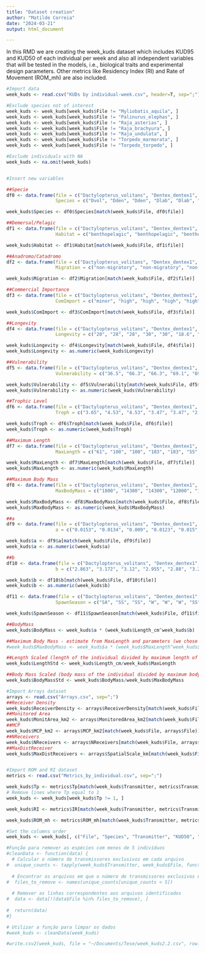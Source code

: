 ```yaml
---
title: "Dataset creation"
author: "Matilde Correia"
date: "2024-03-21"
output: html_document

---
```


In this RMD we are creating the week_kuds dataset which includes KUD95 and KUD50 of each individual per week and also all independent variables that will be tested in the models, i.e., biological traits and experimental design parameters. Other metrics like Residency Index (RI) and Rate of Movement (ROM_mh) are also included.

```r
#Import data
week_kuds <- read.csv("KUDs by individual-week.csv", header=T, sep=";")

#Exclude species not of interest
week_kuds <- week_kuds[week_kuds$File != "Myliobatis_aquila", ]
week_kuds <- week_kuds[week_kuds$File != "Palinurus_elephas", ]
week_kuds <- week_kuds[week_kuds$File != "Raja_asterias", ]
week_kuds <- week_kuds[week_kuds$File != "Raja_brachyura", ]
week_kuds <- week_kuds[week_kuds$File != "Raja_undulata", ]
week_kuds <- week_kuds[week_kuds$File != "Torpedo_marmorata", ]
week_kuds <- week_kuds[week_kuds$File != "Torpedo_torpedo", ]

#Exclude individuals with NA
week_kuds <- na.omit(week_kuds)


#Insert new variables

##Specie
df0 <- data.frame(file = c("Dactylopterus_volitans", "Dentex_dentex1", "Dentex_dentex2", "Dicentrarchus_labrax1", "Dicentrarchus_labrax2", "Diplodus_cervinus", "Diplodus_sargus1", "Diplodus_sargus2", "Diplodus_sargus3", "Diplodus_sargus4", "Diplodus_sargus5", "Diplodus_sargus6", "Diplodus_vulgaris1", "Diplodus_vulgaris2", "Epinephelus_marginatus1", "Epinephelus_marginatus2", "Epinephelus_marginatus3", "Epinephelus_marginatus4", "Gadus_morhua1", "Gadus_morhua2", "Gadus_morhua3", "Labrus_bergylta", "Lichia_amia", "Lithognathus_mormyrus", "Pagellus_erythrinus", "Pagrus_pagrus1", "Pagrus_pagrus2", "Pomatomus_saltatrix", "Pseudocaranx_dentex", "Sciaena_umbra1", "Sciaena_umbra2", "Scorpaena_porcus", "Scorpaena_scrofa1", "Scorpaena_scrofa2", "Seriola_dumerili", "Seriola_rivoliana", "Serranus_atricauda", "Serranus_cabrilla", "Serranus_scriba", "Solea_senegalensis", "Sparisoma_cretense", "Sparus_aurata1", "Sparus_aurata2", "Sphyraena_viridensis1", "Sphyraena_viridensis2", "Spondyliosoma_cantharus", "Umbrina_cirrosa", "Xyrichtys_novacula"),
                  Species = c("Dvol", "Dden", "Dden", "Dlab", "Dlab", "Dcer", "Dsar", "Dsar", "Dsar", "Dsar", "Dsar", "Dsar", "Dvul", "Dvul", "Emar", "Emar", "Emar", "Emar", "Gmor", "Gmor", "Gmor", "Lber", "Lami", "Lmor", "Pery", "Ppag", "Ppag", "Psal", "Pden", "Sumb", "Sumb", "Spor", "Scro", "Scro", "Sdum", "Sriv", "Satr", "Scab", "Sscr", "Ssen", "Scre", "Saur", "Saur", "Svir", "Svir", "Scan", "Ucir", "Xnov"))

week_kuds$Species <- df0$Species[match(week_kuds$File, df0$file)]

##Demersal/Pelagic
df1 <- data.frame(file = c("Dactylopterus_volitans", "Dentex_dentex1", "Dentex_dentex2", "Dicentrarchus_labrax1", "Dicentrarchus_labrax2", "Diplodus_cervinus", "Diplodus_sargus1", "Diplodus_sargus2", "Diplodus_sargus3", "Diplodus_sargus4", "Diplodus_sargus5", "Diplodus_sargus6", "Diplodus_vulgaris1", "Diplodus_vulgaris2", "Epinephelus_marginatus1", "Epinephelus_marginatus2", "Epinephelus_marginatus3", "Epinephelus_marginatus4", "Gadus_morhua1", "Gadus_morhua2", "Gadus_morhua3", "Labrus_bergylta", "Lichia_amia", "Lithognathus_mormyrus", "Pagellus_erythrinus", "Pagrus_pagrus1", "Pagrus_pagrus2", "Pomatomus_saltatrix", "Pseudocaranx_dentex", "Sciaena_umbra1", "Sciaena_umbra2", "Scorpaena_porcus", "Scorpaena_scrofa1", "Scorpaena_scrofa2", "Seriola_dumerili", "Seriola_rivoliana", "Serranus_atricauda", "Serranus_cabrilla", "Serranus_scriba", "Solea_senegalensis", "Sparisoma_cretense", "Sparus_aurata1", "Sparus_aurata2", "Sphyraena_viridensis1", "Sphyraena_viridensis2", "Spondyliosoma_cantharus", "Umbrina_cirrosa", "Xyrichtys_novacula"),
                  Habitat = c("benthopelagic", "benthopelagic", "benthopelagic", "benthopelagic", "benthopelagic", "demersal", "demersal", "demersal", "demersal", "demersal", "demersal", "demersal", "demersal", "demersal", "demersal", "demersal", "demersal", "demersal", "benthopelagic", "benthopelagic", "benthopelagic", "demersal", "pelagic-neritic", "demersal", "benthopelagic", "benthopelagic", "benthopelagic", "pelagic-neritic", "benthopelagic", "benthopelagic", "benthopelagic", "demersal", "demersal", "demersal", "pelagic-neritic", "pelagic-neritic", "demersal", "demersal", "demersal", "demersal", "demersal", "demersal", "demersal", "pelagic-neritic", "pelagic-neritic", "benthopelagic", "demersal", "demersal"))

week_kuds$Habitat <- df1$Habitat[match(week_kuds$File, df1$file)]

##Anadromo/Catadromo
df2 <- data.frame(file = c("Dactylopterus_volitans", "Dentex_dentex1", "Dentex_dentex2", "Dicentrarchus_labrax1", "Dicentrarchus_labrax2", "Diplodus_cervinus", "Diplodus_sargus1", "Diplodus_sargus2", "Diplodus_sargus3", "Diplodus_sargus4", "Diplodus_sargus5", "Diplodus_sargus6", "Diplodus_vulgaris1", "Diplodus_vulgaris2", "Epinephelus_marginatus1", "Epinephelus_marginatus2", "Epinephelus_marginatus3", "Epinephelus_marginatus4", "Gadus_morhua1", "Gadus_morhua2", "Gadus_morhua3", "Labrus_bergylta", "Lichia_amia", "Lithognathus_mormyrus", "Pagellus_erythrinus", "Pagrus_pagrus1", "Pagrus_pagrus2", "Pomatomus_saltatrix", "Pseudocaranx_dentex", "Sciaena_umbra1", "Sciaena_umbra2", "Scorpaena_porcus", "Scorpaena_scrofa1", "Scorpaena_scrofa2", "Seriola_dumerili", "Seriola_rivoliana", "Serranus_atricauda", "Serranus_cabrilla", "Serranus_scriba", "Solea_senegalensis", "Sparisoma_cretense", "Sparus_aurata1", "Sparus_aurata2", "Sphyraena_viridensis1", "Sphyraena_viridensis2", "Spondyliosoma_cantharus", "Umbrina_cirrosa", "Xyrichtys_novacula"),
                  Migration = c("non-migratory", "non-migratory", "non-migratory", "oceanodromous", "oceanodromous", "non-migratory", "non-migratory", "non-migratory", "non-migratory", "non-migratory", "non-migratory", "non-migratory", "non-migratory", "non-migratory", "non-migratory", "non-migratory", "non-migratory", "non-migratory", "oceanodromous", "oceanodromous", "oceanodromous", "non-migratory", "oceanodromous", "non-migratory", "non-migratory", "non-migratory", "non-migratory", "oceanodromous", "oceanodromous", "oceanodromous", "oceanodromous", "non-migratory", "non-migratory", "non-migratory", "oceanodromous", "oceanodromous", "non-migratory", "non-migratory", "non-migratory", "non-migratory", "non-migratory", "non-migratory", "non-migratory", "oceanodromous", "oceanodromous", "non-migratory", "non-migratory", "non-migratory"))

week_kuds$Migration <- df2$Migration[match(week_kuds$File, df2$file)]

##Commercial Importance
df3 <- data.frame(file = c("Dactylopterus_volitans", "Dentex_dentex1", "Dentex_dentex2", "Dicentrarchus_labrax1", "Dicentrarchus_labrax2", "Diplodus_cervinus", "Diplodus_sargus1", "Diplodus_sargus2", "Diplodus_sargus3", "Diplodus_sargus4", "Diplodus_sargus5", "Diplodus_sargus6", "Diplodus_vulgaris1", "Diplodus_vulgaris2", "Epinephelus_marginatus1", "Epinephelus_marginatus2", "Epinephelus_marginatus3", "Epinephelus_marginatus4", "Gadus_morhua1", "Gadus_morhua2", "Gadus_morhua3", "Labrus_bergylta", "Lichia_amia", "Lithognathus_mormyrus", "Pagellus_erythrinus", "Pagrus_pagrus1", "Pagrus_pagrus2", "Pomatomus_saltatrix", "Pseudocaranx_dentex", "Sciaena_umbra1", "Sciaena_umbra2", "Scorpaena_porcus", "Scorpaena_scrofa1", "Scorpaena_scrofa2", "Seriola_dumerili", "Seriola_rivoliana", "Serranus_atricauda", "Serranus_cabrilla", "Serranus_scriba", "Solea_senegalensis", "Sparisoma_cretense", "Sparus_aurata1", "Sparus_aurata2", "Sphyraena_viridensis1", "Sphyraena_viridensis2", "Spondyliosoma_cantharus", "Umbrina_cirrosa", "Xyrichtys_novacula"),
                  ComImport = c("minor", "high", "high", "high", "high", "medium", "high", "high", "high", "high", "high", "high", "medium", "medium", "high", "high", "high", "high", "high", "high", "high", "medium", "medium", "minor", "medium", "high", "high", "high", "medium", "medium", "medium", "minor", "medium", "medium", "medium", "medium", "medium", "minor", "minor", "high", "high", "high", "high", "medium", "medium", "medium", "minor", "minor"))

week_kuds$ComImport <- df3$ComImport[match(week_kuds$File, df3$file)]

##Longevity
df4 <- data.frame(file = c("Dactylopterus_volitans", "Dentex_dentex1", "Dentex_dentex2", "Dicentrarchus_labrax1", "Dicentrarchus_labrax2", "Diplodus_cervinus", "Diplodus_sargus1", "Diplodus_sargus2", "Diplodus_sargus3", "Diplodus_sargus4", "Diplodus_sargus5", "Diplodus_sargus6", "Diplodus_vulgaris1", "Diplodus_vulgaris2", "Epinephelus_marginatus1", "Epinephelus_marginatus2", "Epinephelus_marginatus3", "Epinephelus_marginatus4", "Gadus_morhua1", "Gadus_morhua2", "Gadus_morhua3", "Labrus_bergylta", "Lichia_amia", "Lithognathus_mormyrus", "Pagellus_erythrinus", "Pagrus_pagrus1", "Pagrus_pagrus2", "Pomatomus_saltatrix", "Pseudocaranx_dentex", "Sciaena_umbra1", "Sciaena_umbra2", "Scorpaena_porcus", "Scorpaena_scrofa1", "Scorpaena_scrofa2", "Seriola_dumerili", "Seriola_rivoliana", "Serranus_atricauda", "Serranus_cabrilla", "Serranus_scriba", "Solea_senegalensis", "Sparisoma_cretense", "Sparus_aurata1", "Sparus_aurata2", "Sphyraena_viridensis1", "Sphyraena_viridensis2", "Spondyliosoma_cantharus", "Umbrina_cirrosa", "Xyrichtys_novacula"),
                  Longevity = c("20", "28", "28", "30", "30", "18.6", "10", "10", "10", "10", "10", "10", "12", "12", "60", "60", "60", "60", "25", "25", "25", "29", "16.2", "12", "15", "18", "18", "9", "49", "21", "21", "18", "25", "25", "15", "13.5", "16", "8", "16", "26.4", "8", "11", "11", "14", "14", "22.7", "26.5", "8"))

week_kuds$Longevity <- df4$Longevity[match(week_kuds$File, df4$file)]
week_kuds$Longevity <- as.numeric(week_kuds$Longevity)

##Vulnerability
df5 <- data.frame(file = c("Dactylopterus_volitans", "Dentex_dentex1", "Dentex_dentex2", "Dicentrarchus_labrax1", "Dicentrarchus_labrax2", "Diplodus_cervinus", "Diplodus_sargus1", "Diplodus_sargus2", "Diplodus_sargus3", "Diplodus_sargus4", "Diplodus_sargus5", "Diplodus_sargus6", "Diplodus_vulgaris1", "Diplodus_vulgaris2", "Epinephelus_marginatus1", "Epinephelus_marginatus2", "Epinephelus_marginatus3", "Epinephelus_marginatus4", "Gadus_morhua1", "Gadus_morhua2", "Gadus_morhua3", "Labrus_bergylta", "Lichia_amia", "Lithognathus_mormyrus", "Pagellus_erythrinus", "Pagrus_pagrus1", "Pagrus_pagrus2", "Pomatomus_saltatrix", "Pseudocaranx_dentex", "Sciaena_umbra1", "Sciaena_umbra2", "Scorpaena_porcus", "Scorpaena_scrofa1", "Scorpaena_scrofa2", "Seriola_dumerili", "Seriola_rivoliana", "Serranus_atricauda", "Serranus_cabrilla", "Serranus_scriba", "Solea_senegalensis", "Sparisoma_cretense", "Sparus_aurata1", "Sparus_aurata2", "Sphyraena_viridensis1", "Sphyraena_viridensis2", "Spondyliosoma_cantharus", "Umbrina_cirrosa", "Xyrichtys_novacula"),
                  Vulnerability = c("36.5", "66.3", "66.3", "69.1", "69.1", "54.6", "63.4", "63.4", "63.4", "63.4", "63.4", "63.4", "47.8", "47.8", "71.5", "71.5", "71.5", "71.5", "65.4", "65.4", "65.4", "66.6", "90", "40.4", "39.8", "66.4", "66.4", "57.6", "74.3", "63.6", "63.6", "50.5", "67.5", "67.5", "54", "75.8", "60.7", "36", "38.1", "49.2", "35.9", "40.2", "40.2", "68.9", "68.9", "37.2", "40.4", "36.3"))

week_kuds$Vulnerability <- df5$Vulnerability[match(week_kuds$File, df5$file)]
week_kuds$Vulnerability <- as.numeric(week_kuds$Vulnerability)

##Trophic Level
df6 <- data.frame(file = c("Dactylopterus_volitans", "Dentex_dentex1", "Dentex_dentex2", "Dicentrarchus_labrax1", "Dicentrarchus_labrax2", "Diplodus_cervinus", "Diplodus_sargus1", "Diplodus_sargus2", "Diplodus_sargus3", "Diplodus_sargus4", "Diplodus_sargus5", "Diplodus_sargus6", "Diplodus_vulgaris1", "Diplodus_vulgaris2", "Epinephelus_marginatus1", "Epinephelus_marginatus2", "Epinephelus_marginatus3", "Epinephelus_marginatus4", "Gadus_morhua1", "Gadus_morhua2", "Gadus_morhua3", "Labrus_bergylta", "Lichia_amia", "Lithognathus_mormyrus", "Pagellus_erythrinus", "Pagrus_pagrus1", "Pagrus_pagrus2", "Pomatomus_saltatrix", "Pseudocaranx_dentex", "Sciaena_umbra1", "Sciaena_umbra2", "Scorpaena_porcus", "Scorpaena_scrofa1", "Scorpaena_scrofa2", "Seriola_dumerili", "Seriola_rivoliana", "Serranus_atricauda", "Serranus_cabrilla", "Serranus_scriba", "Solea_senegalensis", "Sparisoma_cretense", "Sparus_aurata1", "Sparus_aurata2", "Sphyraena_viridensis1", "Sphyraena_viridensis2", "Spondyliosoma_cantharus", "Umbrina_cirrosa", "Xyrichtys_novacula"),
                  Troph = c("3.65", "4.53", "4.53", "3.47", "3.47", "2.99", "3.38", "3.38", "3.38", "3.38", "3.38", "3.38", "3.52", "3.52", "4.1", "4.1", "4.1", "4.1", "4.09", "4.09", "4.09", "3.97", "4.5", "3.42", "3.48", "3.86", "3.86", "4.53", "3.92", "3.75", "3.75", "3.92", "4.25", "4.25", "4.66", "4.45", "4.27", "3.35", "3.82", "3.25", "2.86", "3.7", "3.7", "4.31", "4.31", "3.34", "3.41", "3.51"))

week_kuds$Troph <- df6$Troph[match(week_kuds$File, df6$file)]
week_kuds$Troph <- as.numeric(week_kuds$Troph)

##Maximum Length
df7 <- data.frame(file = c("Dactylopterus_volitans", "Dentex_dentex1", "Dentex_dentex2", "Dicentrarchus_labrax1", "Dicentrarchus_labrax2", "Diplodus_cervinus", "Diplodus_sargus1", "Diplodus_sargus2", "Diplodus_sargus3", "Diplodus_sargus4", "Diplodus_sargus5", "Diplodus_sargus6", "Diplodus_vulgaris1", "Diplodus_vulgaris2", "Epinephelus_marginatus1", "Epinephelus_marginatus2", "Epinephelus_marginatus3", "Epinephelus_marginatus4", "Gadus_morhua1", "Gadus_morhua2", "Gadus_morhua3", "Labrus_bergylta", "Lichia_amia", "Lithognathus_mormyrus", "Pagellus_erythrinus", "Pagrus_pagrus1", "Pagrus_pagrus2", "Pomatomus_saltatrix", "Pseudocaranx_dentex", "Sciaena_umbra1", "Sciaena_umbra2", "Scorpaena_porcus", "Scorpaena_scrofa1", "Scorpaena_scrofa2", "Seriola_dumerili", "Seriola_rivoliana", "Serranus_atricauda", "Serranus_cabrilla", "Serranus_scriba", "Solea_senegalensis", "Sparisoma_cretense", "Sparus_aurata1", "Sparus_aurata2", "Sphyraena_viridensis1", "Sphyraena_viridensis2", "Spondyliosoma_cantharus", "Umbrina_cirrosa", "Xyrichtys_novacula"),
                  MaxLength = c("61", "100", "100", "103", "103", "55", "45", "45", "45", "45", "45", "45", "45", "45", "150", "150", "150", "150", "200", "200", "200", "65.9", "200", "55", "73.2", "91", "91", "130", "122", "70", "70", "40.5", "50", "50", "190", "177.6", "43.2", "48.8", "43.9", "73.2", "50", "70", "70", "142.1", "142.1", "73.2", "73", "38"))

week_kuds$MaxLength <- df7$MaxLength[match(week_kuds$File, df7$file)]
week_kuds$MaxLength <- as.numeric(week_kuds$MaxLength)

##Maximum Body Mass
df8 <- data.frame(file = c("Dactylopterus_volitans", "Dentex_dentex1", "Dentex_dentex2", "Dicentrarchus_labrax1", "Dicentrarchus_labrax2", "Diplodus_cervinus", "Diplodus_sargus1", "Diplodus_sargus2", "Diplodus_sargus3", "Diplodus_sargus4", "Diplodus_sargus5", "Diplodus_sargus6", "Diplodus_vulgaris1", "Diplodus_vulgaris2", "Epinephelus_marginatus1", "Epinephelus_marginatus2", "Epinephelus_marginatus3", "Epinephelus_marginatus4", "Gadus_morhua1", "Gadus_morhua2", "Gadus_morhua3", "Labrus_bergylta", "Lichia_amia", "Lithognathus_mormyrus", "Pagellus_erythrinus", "Pagrus_pagrus1", "Pagrus_pagrus2", "Pomatomus_saltatrix", "Pseudocaranx_dentex", "Sciaena_umbra1", "Sciaena_umbra2", "Scorpaena_porcus", "Scorpaena_scrofa1", "Scorpaena_scrofa2", "Seriola_dumerili", "Seriola_rivoliana", "Serranus_atricauda", "Serranus_cabrilla", "Serranus_scriba", "Solea_senegalensis", "Sparisoma_cretense", "Sparus_aurata1", "Sparus_aurata2", "Sphyraena_viridensis1", "Sphyraena_viridensis2", "Spondyliosoma_cantharus", "Umbrina_cirrosa", "Xyrichtys_novacula"),
                  MaxBodyMass = c("1800", "14300", "14300", "12000", "12000", "2700", "1900", "1900", "1900", "1900", "1900", "1900", "1300", "1300", "60000", "60000", "60000", "60000", "96000", "96000", "96000", "4400", "50000", "2200", "3200", "7700", "7700", "14400", "18100", "4000", "4000", "870", "3000", "3000", "86000", "59900", "900", "1000", "600", "3000", "2200", "17200", "17200", "8200", "8200", "1200", "11100", "585"))

week_kuds$MaxBodyMass <- df8$MaxBodyMass[match(week_kuds$File, df8$file)]
week_kuds$MaxBodyMass <- as.numeric(week_kuds$MaxBodyMass)

##a
df9 <- data.frame(file = c("Dactylopterus_volitans", "Dentex_dentex1", "Dentex_dentex2", "Dicentrarchus_labrax1", "Dicentrarchus_labrax2", "Diplodus_cervinus", "Diplodus_sargus1", "Diplodus_sargus2", "Diplodus_sargus3", "Diplodus_sargus4", "Diplodus_sargus5", "Diplodus_sargus6", "Diplodus_vulgaris1", "Diplodus_vulgaris2", "Epinephelus_marginatus1", "Epinephelus_marginatus2", "Epinephelus_marginatus3", "Epinephelus_marginatus4", "Gadus_morhua1", "Gadus_morhua2", "Gadus_morhua3", "Labrus_bergylta", "Lichia_amia", "Lithognathus_mormyrus", "Pagellus_erythrinus", "Pagrus_pagrus1", "Pagrus_pagrus2", "Pomatomus_saltatrix", "Pseudocaranx_dentex", "Sciaena_umbra1", "Sciaena_umbra2", "Scorpaena_porcus", "Scorpaena_scrofa1", "Scorpaena_scrofa2", "Seriola_dumerili", "Seriola_rivoliana", "Serranus_atricauda", "Serranus_cabrilla", "Serranus_scriba", "Solea_senegalensis", "Sparisoma_cretense", "Sparus_aurata1", "Sparus_aurata2", "Sphyraena_viridensis1", "Sphyraena_viridensis2", "Spondyliosoma_cantharus", "Umbrina_cirrosa", "Xyrichtys_novacula"),
                  a = c("0.0153", "0.0134", "0.009", "0.0123", "0.015", "0.007", "0.0101", "0.0101", "0.0101", "0.0101", "0.0101", "0.017", "0.016", "0.016", "0.0091", "0.0091", "0.01047", "0.0091", "0.00743", "0.00743", "0.00743", "0.0119", "0.024675", "0.024", "0.016", "0.01802", "0.02", "0.0076", "0.01933", "0.0136", "0.018", "0.01318", "0.0131", "0.02600", "0.02325", "0.0359", "0.0076", "0.0092", "0.0137", "0.00672", "0.0148", "0.0109", "0.021", "0.00391", "0.0047", "0.01", "0.0117", "0.0955"))

week_kuds$a <- df9$a[match(week_kuds$File, df9$file)]
week_kuds$a <- as.numeric(week_kuds$a)

##b
df10 <- data.frame(file = c("Dactylopterus_volitans", "Dentex_dentex1", "Dentex_dentex2", "Dicentrarchus_labrax1", "Dicentrarchus_labrax2", "Diplodus_cervinus", "Diplodus_sargus1", "Diplodus_sargus2", "Diplodus_sargus3", "Diplodus_sargus4", "Diplodus_sargus5", "Diplodus_sargus6", "Diplodus_vulgaris1", "Diplodus_vulgaris2", "Epinephelus_marginatus1", "Epinephelus_marginatus2", "Epinephelus_marginatus3", "Epinephelus_marginatus4", "Gadus_morhua1", "Gadus_morhua2", "Gadus_morhua3", "Labrus_bergylta", "Lichia_amia", "Lithognathus_mormyrus", "Pagellus_erythrinus", "Pagrus_pagrus1", "Pagrus_pagrus2", "Pomatomus_saltatrix", "Pseudocaranx_dentex", "Sciaena_umbra1", "Sciaena_umbra2", "Scorpaena_porcus", "Scorpaena_scrofa1", "Scorpaena_scrofa2", "Seriola_dumerili", "Seriola_rivoliana", "Serranus_atricauda", "Serranus_cabrilla", "Serranus_scriba", "Solea_senegalensis", "Sparisoma_cretense", "Sparus_aurata1", "Sparus_aurata2", "Sphyraena_viridensis1", "Sphyraena_viridensis2", "Spondyliosoma_cantharus", "Umbrina_cirrosa", "Xyrichtys_novacula"),
                  b = c("2.863", "3.172", "3.12", "2.955", "2.88", "3.28", "3.168", "3.168", "3.168", "3.168", "3.168", "3", "3.01", "3.01", "3.1149", "3.1149", "3.06", "3.1149", "3.06", "3.06", "3.06", "3.115", "2.834", "2.81", "2.94", "2.977", "2.95", "3.055", "2.8549", "3.1938", "2.91", "3.03", "3.02", "2.89", "2.8535", "2.801", "3.175", "3.066", "2.971", "3.104", "2.9755", "3.091", "2.87", "3", "2.913", "3.2", "3.02", "3"))

week_kuds$b <- df10$b[match(week_kuds$File, df10$file)]
week_kuds$b <- as.numeric(week_kuds$b)

df11 <- data.frame(file = c("Dactylopterus_volitans", "Dentex_dentex1", "Dentex_dentex2", "Dicentrarchus_labrax1", "Dicentrarchus_labrax2", "Diplodus_cervinus", "Diplodus_sargus1", "Diplodus_sargus2", "Diplodus_sargus3", "Diplodus_sargus4", "Diplodus_sargus5", "Diplodus_sargus6", "Diplodus_vulgaris1", "Diplodus_vulgaris2", "Epinephelus_marginatus1", "Epinephelus_marginatus2", "Epinephelus_marginatus3", "Epinephelus_marginatus4", "Gadus_morhua1", "Gadus_morhua2", "Gadus_morhua3", "Labrus_bergylta", "Lichia_amia", "Lithognathus_mormyrus", "Pagellus_erythrinus", "Pagrus_pagrus1", "Pagrus_pagrus2", "Pomatomus_saltatrix", "Pseudocaranx_dentex", "Sciaena_umbra1", "Sciaena_umbra2", "Scorpaena_porcus", "Scorpaena_scrofa1", "Scorpaena_scrofa2", "Seriola_dumerili", "Seriola_rivoliana", "Serranus_atricauda", "Serranus_cabrilla", "Serranus_scriba", "Solea_senegalensis", "Sparisoma_cretense", "Sparus_aurata1", "Sparus_aurata2", "Sphyraena_viridensis1", "Sphyraena_viridensis2", "Spondyliosoma_cantharus", "Umbrina_cirrosa", "Xyrichtys_novacula"),
                  SpawnSeason = c("SA", "SS", "SS", "W", "W", "W", "SS", "SS", "SS", "SS", "SS", "SS", "W", "W", "SS", "SS", "SS", "SS", "SS", "SS", "SS", "SS", "SS", "SS", "SA", "SS", "SS", "SS", "SS", "SS", "SS", "SS", "SS", "SS", "SS", "SS", "SS", "SS", "SS", "SS", "SS", "SA", "SA", "SS", "SS", "SS", "SS", "SS"))

week_kuds$SpawnSeason <- df11$SpawnSeason[match(week_kuds$File, df11$file)]

##BodyMass
week_kuds$BodyMass <- week_kuds$a * (week_kuds$Length_cm^week_kuds$b)

##Maximum Body Mass - estimate from MaxLength and parameters (we chose to use the maximum weights found in FishBase and in literature, instead of estimating them using the formula and the maximum lengths)
#week_kuds$MaxBodyMass <- week_kuds$a * (week_kuds$MaxLength^week_kuds$b)

##Length Scaled (length of the individual divided by maximum length of the species)
week_kuds$LengthStd <- week_kuds$Length_cm/week_kuds$MaxLength

##Body Mass Scaled (body mass of the individual divided by maximum body mass of the species)
week_kuds$BodyMassStd <- week_kuds$BodyMass/week_kuds$MaxBodyMass

#Import Arrays dataset
arrays <- read.csv("Arrays.csv", sep=";")
##Receiver Density
week_kuds$ReceiverDensity <- arrays$ReceiverDensity[match(week_kuds$File, arrays$File)]
##Monitored Area
week_kuds$MonitArea_km2 <- arrays$MonitoredArea_km2[match(week_kuds$File, arrays$File)]
##MCP
week_kuds$MCP_km2 <- arrays$MCP_km2[match(week_kuds$File, arrays$File)]
##NReceivers
week_kuds$NReceivers <- arrays$NReceivers[match(week_kuds$File, arrays$File)]
##MaxDistReceiver
week_kuds$MaxDistReceivers <- arrays$SpatialScale_km[match(week_kuds$File, arrays$File)]


#Import ROM and RI dataset
metrics <- read.csv("Metrics_by_individual.csv", sep=";")

week_kuds$Tp <- metrics$Tp[match(week_kuds$Transmitter, metrics$Transmitter)]
# Remove lines where Tp equal to 1
week_kuds <- week_kuds[week_kuds$Tp != 1, ]

week_kuds$RI <- metrics$IR[match(week_kuds$Transmitter, metrics$Transmitter)]

week_kuds$ROM_mh <- metrics$ROM_mh[match(week_kuds$Transmitter, metrics$Transmitter)]

#Set the columns order
week_kuds <- week_kuds[, c("File", "Species", "Transmitter", "KUD50", "KUD95", "Week", "Habitat", "Migration", "ComImport", "Length_cm", "LengthStd", "BodyMass", "BodyMassStd", "Longevity", "Vulnerability", "Troph", "ReceiverDensity", "MonitArea_km2", "MCP_km2", "NReceivers", "MaxDistReceivers", "MaxLength", "MaxBodyMass", "a", "b", "SpawnSeason", "Tp", "RI", "ROM_mh")]

```


```r
#Função para remover as espécies com menos de 5 indivíduos
#cleanData <- function(data) {
  # Calcular o número de transmissores exclusivos em cada arquivo
#  unique_counts <- tapply(week_kuds$Transmitter, week_kuds$File, function(x) length(unique(x)))
  
  # Encontrar os arquivos em que o número de transmissores exclusivos é menor que 5
#  files_to_remove <- names(unique_counts[unique_counts < 5])
  
  # Remover as linhas correspondentes aos arquivos identificados
#  data <- data[!(data$File %in% files_to_remove), ]
  
#  return(data)
#}

# Utilizar a função para limpar os dados
#week_kuds <- cleanData(week_kuds)
```

```r
#write.csv2(week_kuds, file = "~/Documents/Tese/week_kuds2.2.csv", row.names = FALSE)
```

